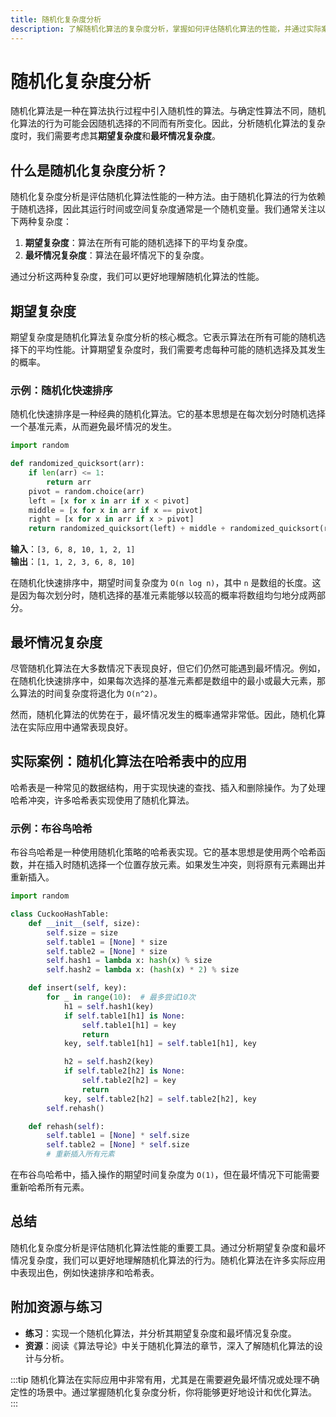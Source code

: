 ```yaml
---
title: 随机化复杂度分析
description: 了解随机化算法的复杂度分析，掌握如何评估随机化算法的性能，并通过实际案例理解其应用场景。
---
```


# 随机化复杂度分析

随机化算法是一种在算法执行过程中引入随机性的算法。与确定性算法不同，随机化算法的行为可能会因随机选择的不同而有所变化。因此，分析随机化算法的复杂度时，我们需要考虑其**期望复杂度**和**最坏情况复杂度**。

## 什么是随机化复杂度分析？

随机化复杂度分析是评估随机化算法性能的一种方法。由于随机化算法的行为依赖于随机选择，因此其运行时间或空间复杂度通常是一个随机变量。我们通常关注以下两种复杂度：

1. **期望复杂度**：算法在所有可能的随机选择下的平均复杂度。
2. **最坏情况复杂度**：算法在最坏情况下的复杂度。

通过分析这两种复杂度，我们可以更好地理解随机化算法的性能。

## 期望复杂度

期望复杂度是随机化算法复杂度分析的核心概念。它表示算法在所有可能的随机选择下的平均性能。计算期望复杂度时，我们需要考虑每种可能的随机选择及其发生的概率。

### 示例：随机化快速排序

随机化快速排序是一种经典的随机化算法。它的基本思想是在每次划分时随机选择一个基准元素，从而避免最坏情况的发生。

```python
import random

def randomized_quicksort(arr):
    if len(arr) <= 1:
        return arr
    pivot = random.choice(arr)
    left = [x for x in arr if x < pivot]
    middle = [x for x in arr if x == pivot]
    right = [x for x in arr if x > pivot]
    return randomized_quicksort(left) + middle + randomized_quicksort(right)
```

**输入**：`[3, 6, 8, 10, 1, 2, 1]`  
**输出**：`[1, 1, 2, 3, 6, 8, 10]`

在随机化快速排序中，期望时间复杂度为 `O(n log n)`，其中 `n` 是数组的长度。这是因为每次划分时，随机选择的基准元素能够以较高的概率将数组均匀地分成两部分。

## 最坏情况复杂度

尽管随机化算法在大多数情况下表现良好，但它们仍然可能遇到最坏情况。例如，在随机化快速排序中，如果每次选择的基准元素都是数组中的最小或最大元素，那么算法的时间复杂度将退化为 `O(n^2)`。

然而，随机化算法的优势在于，最坏情况发生的概率通常非常低。因此，随机化算法在实际应用中通常表现良好。

## 实际案例：随机化算法在哈希表中的应用

哈希表是一种常见的数据结构，用于实现快速的查找、插入和删除操作。为了处理哈希冲突，许多哈希表实现使用了随机化算法。

### 示例：布谷鸟哈希

布谷鸟哈希是一种使用随机化策略的哈希表实现。它的基本思想是使用两个哈希函数，并在插入时随机选择一个位置存放元素。如果发生冲突，则将原有元素踢出并重新插入。

```python
import random

class CuckooHashTable:
    def __init__(self, size):
        self.size = size
        self.table1 = [None] * size
        self.table2 = [None] * size
        self.hash1 = lambda x: hash(x) % size
        self.hash2 = lambda x: (hash(x) * 2) % size

    def insert(self, key):
        for _ in range(10):  # 最多尝试10次
            h1 = self.hash1(key)
            if self.table1[h1] is None:
                self.table1[h1] = key
                return
            key, self.table1[h1] = self.table1[h1], key

            h2 = self.hash2(key)
            if self.table2[h2] is None:
                self.table2[h2] = key
                return
            key, self.table2[h2] = self.table2[h2], key
        self.rehash()

    def rehash(self):
        self.table1 = [None] * self.size
        self.table2 = [None] * self.size
        # 重新插入所有元素
```

在布谷鸟哈希中，插入操作的期望时间复杂度为 `O(1)`，但在最坏情况下可能需要重新哈希所有元素。

## 总结

随机化复杂度分析是评估随机化算法性能的重要工具。通过分析期望复杂度和最坏情况复杂度，我们可以更好地理解随机化算法的行为。随机化算法在许多实际应用中表现出色，例如快速排序和哈希表。

## 附加资源与练习

- **练习**：实现一个随机化算法，并分析其期望复杂度和最坏情况复杂度。
- **资源**：阅读《算法导论》中关于随机化算法的章节，深入了解随机化算法的设计与分析。

:::tip
随机化算法在实际应用中非常有用，尤其是在需要避免最坏情况或处理不确定性的场景中。通过掌握随机化复杂度分析，你将能够更好地设计和优化算法。
:::